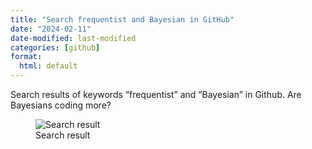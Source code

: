 ```yaml
---
title: "Search frequentist and Bayesian in GitHub"
date: "2024-02-11"
date-modified: last-modified
categories: [github]
format:
  html: default
---
```


Search results of keywords "frequentist" and "Bayesian" in Github. Are Bayesians coding more?

![Search result](./image.png)

